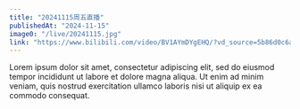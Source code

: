 ```yaml
---
title: "20241115周五直播"
publishedAt: "2024-11-15"
image0: "/live/20241115.jpg"
link: "https://www.bilibili.com/video/BV1AYmDYgEHQ/?vd_source=5b86d0c6ab8067ca754c017f660f9100"
---
```


Lorem ipsum dolor sit amet, consectetur adipiscing elit, sed do eiusmod tempor incididunt ut labore et dolore magna aliqua. Ut enim ad minim veniam, quis nostrud exercitation ullamco laboris nisi ut aliquip ex ea commodo consequat.
